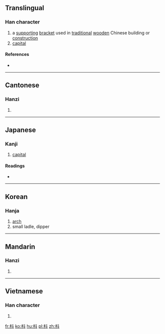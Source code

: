 ==Translingual==

===Han character===
{{Han char|rn=75|rad=木|as=04|sn=8|four=4490<sub>0</sub>|canj=木卜十 (DYJ)|ids=⿰[[木]][[斗]]}}

# a [[support]]ing [[bracket]] used in [[traditional]] [[wood]]en Chinese building or [[construction]]
# [[capital]]

====References====
* {{Han ref|kx=0515.130|dkj=14543|dj=0903.120|hdz=21174.060|uh=6793|ud=26515|bh=AA55|bd=43605}}

----

==Cantonese==

===Hanzi===
{{yue-hanzi|jyut=[[dau2]], [[zyu2]]|y=dau2, jyu2}}

# {{defn|lang=yue|sort=木04}}

----

==Japanese==

===Kanji===
{{ja-kanji|grade=|rs=木04}}

# [[capital]]

====Readings====
* {{ja-readings|on=[[しゅ]] (shu), [[とう]] (tō), [[つ]] (tsu)|kun=[[ひしやく]] (hishiyaku)}}

----

==Korean==

===Hanja===
{{ko-hanja|hangeul=두|eumhun=|rv=du|mr=tu|y=twu}}

# [[arch]]
# small ladle, dipper

----

==Mandarin==

===Hanzi===
{{cmn-hanzi|pin=[[dǒu]] ([[dou3]]), [[zhǔ]] ([[zhu3]])|wg=tou<sup>3</sup>, chu<sup>3</sup>}}

# {{defn|lang=cmn|sort=木04}}

----

==Vietnamese==

===Han character===
{{vi-readings|rs=木04| hanviet = rẫu}}

# {{defn|lang=vi|sort=木04}}

[[fr:枓]]
[[ko:枓]]
[[hu:枓]]
[[pl:枓]]
[[zh:枓]]